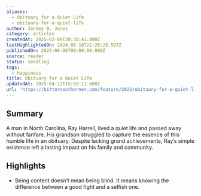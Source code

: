 ```yaml
---
aliases:
  - Obituary for a Quiet Life
  - obituary-for-a-quiet-life
author: Jeremy B. Jones
category: articles
createdAt: 2025-02-09T20:38:41.000Z
lastHighlightedOn: 2024-06-16T21:26:25.597Z
publishedOn: 2023-06-06T00:00:00.000Z
source: reader
status: seedling
tags:
  - happiness
title: Obituary for a Quiet Life
updatedAt: 2025-04-12T15:55:17.000Z
url: 'https://bittersoutherner.com/feature/2023/obituary-for-a-quiet-life/'
---
```

## Summary

A man in North Carolina, Ray Harrell, lived a quiet life and passed away without fanfare. His grandson struggled to capture the essence of this humble life in an obituary. Despite lacking grand achievements, Ray’s simple existence left a lasting impact on his family and community.

## Highlights

- Being content doesn’t mean being blind. It means knowing the difference between a good fight and a selfish one.
